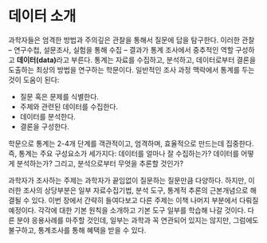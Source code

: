 # 데이터 소개 {#introductionToData2}

과학자들은 엄격한 방법과 주의깊은 관찰을 통해서 질문에 답을 탐구한다.
이러한 관찰 -- 연구수첩, 설문조사, 실험을 통해 수집 -- 결과가 통계 조사에서 중추적인 역할 구성하고 **데이터(data)**라고 부른다. 통계는 자료를 수집하고, 분석하고, 데이터로부터 결론을 도출하는 최상의 방법을 연구하는 학문이다.
일반적인 조사 과정 맥락에서 통계를 두는 것이 도움이 된다:

- 질문 혹은 문제를 식별한다.
- 주제와 관련된 데이터를 수집한다.
- 데이터를 분석한다.
- 결론을 구성한다.

학문으로 통계는 2-4개 단계를 객관적이고, 엄격하며, 효율적으로 만드는데 집중한다. 즉, 통계는 주요 구성요소가 세가지다: 데이터를 얼마나 잘 수집하는가? 데이터를 어떻게 분석하는가? 그리고, 분석으로부터 무엇을 추론할 것인가?

과학자가 조사하는 주제는 과학자가 끝임없이 질문하는 질문만큼 다양하다.
하지만, 이러한 조사의 상당부분은 일부 자료수집기법, 분석 도구, 통계적 추론의 근본개념으로 해결될 수 있다.
이번 장에서 간략히 들여다보고 다른 주제는 이책 나머지 부분에서 다뤄질 예정이다.
각각에 대한 기본 원칙을 소개하고 기본 도구 일부를 학습해 나갈 것이다.
다른 분야 응용사례를 마주할 것인데, 일부는 과학과 꼭 연관되어 있지는 않지만, 그럼에도 불구하고, 통계조사를 통해 혜택을 받을 수 있다.



